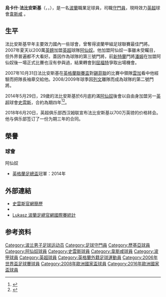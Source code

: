 {{noteTA|G1=足球|G2=意甲|G3=uefa|G4=英超|G5=法甲
|1=zh-cn:乌卡什; zh-tw:烏卡什; zh-hk:盧卡斯;
|2=zh-hans:法比安斯基; zh-hk:法比安斯基; zh-tw:法比安斯基;}}
{{Infobox football biography 2
| playername          = 烏卡什·法比安斯基<br />{{lang|pl|''Łukasz Fabiański''}}
| image               = Łukasz Fabiański 2012.JPG
| caption             = 
| fullname            = Łukasz Fabiański
| dateofbirth         = {{birth date and age|1985|4|18}}
| cityofbirth         = [[奥得河畔科斯琴|奥得河畔科斯琴]]
| countryofbirth      = {{flag|波蘭人民共和國}}
| height              = {{height|m=1.90}}
| position            = [[門將|門將]]
| currentclub         = [[韋斯咸足球會|韋斯咸]]
| clubnumber          = 1
| youthyears1         = 1999−2000
| youthclubs1         = {{tsl|en|Polonia Słubice||斯武比采}}
| youthyears2         = 2000−2001
| youthclubs2         = MSP Szamotuły
| youthyears3         = 2001−2002
| youthclubs3         = Lubuszanin Drezdenko
| youthyears4         = 2002−2003
| youthclubs4         = {{tsl|en|Sparta Brodnica||布羅德尼察斯巴達}}
| youthyears5         = 2003−2004
| youthclubs5         = {{tsl|en|Mieszko Gniezno||格涅兹诺}}
| years1              = 2004−2005
| clubs1              = [[波茲南萊克足球俱樂部|列治普斯納]]
| caps1               = 0
| goals1              = 0
| years2              = 2005−2007
| clubs2              = [[華沙萊吉亞足球俱樂部|歷基亞]]
| caps2               = 53
| goals2              = 0
| years3              = 2007−2014
| clubs3              = [[阿森纳足球俱乐部|阿仙奴]]
| caps3               = 32
| goals3              = 0
| years4              = 2014−2018
| clubs4              = [[史雲斯城足球會|史雲斯]]
| caps4               = 149
| goals4              = 0
| years5              = 2018−
| clubs5              = [[韋斯咸足球會|韋斯咸]]
| caps5               = 98
| goals5              = 0
| totalcaps           = 
| totalgoals          = 
| nationalyears1      = 2006−2021
| nationalteam1       = [[波蘭國家足球隊|波蘭]]
| nationalcaps1       = 57
| nationalgoals1      = 0
| medaltemplates      = 
| club-update         = 2021年5月24日
| nationalteam-update = 
}}

'''烏卡什·法比安斯基'''（{{lang-pl|'''Łukasz Marek Fabiański'''}}，{{IPA-pl|ˈwukaʂ faˈbʲaɲski}}，{{bd|1985年|4月18日|catidx=Fabianski, Lukasz}}），是一名[[波蘭|波蘭]]職業足球員，司職[[守門員|守門員]]，現時效力[[英超|英超]]球會[[韋斯咸足球會|韋斯咸]]
。

==生平==
法比安斯基早年主要效力國內一些球會，曾奪得波蘭甲組足球聯賽最佳門將。2007年夏天以200萬[[英鎊|英鎊]]加盟[[英超|英超]]球隊[[阿森纳足球俱乐部|阿仙奴]]。他加盟阿仙奴一事雖未受矚目，但外界普遍都不大看好。蓋因作為球隊的第三號門將，前[[桑德兰足球俱乐部|新特蘭]]門將[[潘姆|潘姆]]在加盟阿仙奴後一場正式比賽也沒有參與過，結果轉會到[[沃特福德足球俱乐部|屈福特]]爭取出場機會。

2007年10月31日法比安斯基在[[英格蘭聯賽盃|英格蘭聯賽盃]]對[[谢菲尔德联足球俱乐部|錫菲聯]]的比賽中領隊[[雲加|雲加]]看中他經驗而把隊長袖章交給他。2008/2009年球季因[[列文|列文]]離隊而成為球隊的第二號門將。

2014年5月29日，29歲的法比安斯基於6月底約滿[[阿森纳足球俱乐部|阿仙奴]]後會以自由身加盟另一[[英超|英超]]球會[[史雲斯城足球會|史雲斯]]，合約為期四年<ref>{{cite news |language=en |url=http://www.bbc.com/sport/0/football/27616469 |title=Lukasz Fabianski leaves Arsenal to join Swansea City on free transfer |publisher=''[[BBC_Sport|BBC Sport]]'' |date=2014-05-29 |accessdate=2015-01-23 |archive-date=2015-05-15 |archive-url=https://web.archive.org/web/20150515162324/http://www.bbc.com/sport/0/football/27616469 |dead-url=no }}</ref><ref>{{cite news |language=en |url=http://www.swanseacity.net/news/article/fabianski-joins-1577758.aspx |title=Fabianski makes Swans switch |publisher=''Swansea City AFC'' |date=2014-05-29 |accessdate=2015-01-23 |archive-url=https://web.archive.org/web/20141006190525/http://www.swanseacity.net/news/article/fabianski-joins-1577758.aspx |archive-date=2014-10-06 |dead-url=yes }}</ref>。

2018年6月20日，英超俱乐部西汉姆联宣布法比安斯基以700万英镑的价格转会。他与俱乐部签订了一份为期三年的合同。

==榮譽==
=== 球會 ===
;{{flagicon|ENG}} 阿仙奴
*[[英格蘭足總盃|英格蘭足總盃]]冠軍：2014年

==外部連結==
{{Commons category|Łukasz Fabiański}}
*[https://web.archive.org/web/20141225120133/http://www.swanseacity.net/team/player-profile/lukasz-fabianski/1 史雲斯官網簡歷]
*{{soccerbase|id=43797|name=烏卡什·法比安斯基}}
*[http://www.90minut.pl/kariera.php?id=5820 Lukasz 波蘭足總官網國際賽統計] {{Wayback|url=http://www.90minut.pl/kariera.php?id=5820 |date=20160508152545 }} {{pl icon}}

== 参考资料 ==
{{Reflist}}

{{韋斯咸球員名單}}
{{韋斯咸年度最佳球員}}
{{Navboxes colour
|title= 波蘭參賽名單
|bg = white
|fg = #D4213D
|list1=
{{2006年世界盃足球賽波蘭參賽名單}}
{{2008年歐洲足球錦標賽波蘭參賽名單}}
{{2016年歐洲國家盃波蘭參賽名單}}
{{2018年世界杯足球赛波兰参赛名单}}
{{2020年欧洲足球锦标赛波兰参赛名单}}
}}

{{DEFAULTSORT:Fabianski, Lukasz}}
[[Category:波兰男子足球运动员|Category:波兰男子足球运动员]]
[[Category:足球守門員|Category:足球守門員]]
[[Category:歷基亞球員|Category:歷基亞球員]]
[[Category:阿仙奴球員|Category:阿仙奴球員]]
[[Category:史雲斯球員|Category:史雲斯球員]]
[[Category:韋斯咸球員|Category:韋斯咸球員]]
[[Category:波甲球員|Category:波甲球員]]
[[Category:英超球員|Category:英超球員]]
[[Category:英格蘭外籍足球運動員|Category:英格蘭外籍足球運動員]]
[[Category:2006年世界盃足球賽球員|Category:2006年世界盃足球賽球員]]
[[Category:2008年歐洲國家盃球員|Category:2008年歐洲國家盃球員]]
[[Category:2016年歐洲國家盃球員|Category:2016年歐洲國家盃球員]]